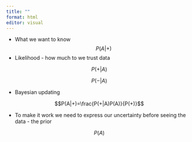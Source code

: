 ```yaml
---
title: ""
format: html
editor: visual
---
```



- What we want to know
$$P(A|+)$$
- Likelihood - how much to we trust data

$$P(+|A)$$

$$P(-|A)$$

- Bayesian updating

$$P(A|+)=\frac{P(+|A)P(A)}{P(+)}$$

- To make it work we need to express our uncertainty before seeing the data - the prior

$$P(A)$$
